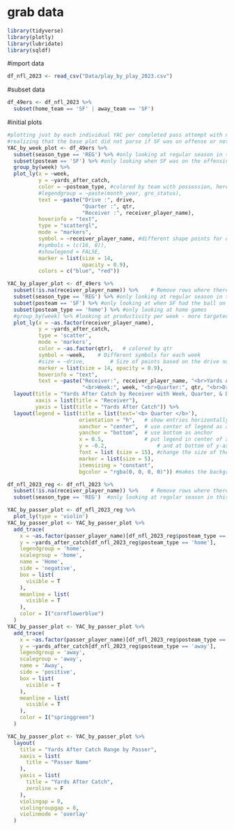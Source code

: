 # grab data
```r
library(tidyverse)
library(plotly)
library(lubridate)
library(sqldf)
```

#import data
```r
df_nfl_2023 <- read_csv("Data/play_by_play_2023.csv")
```

#subset data
```r
df_49ers <- df_nfl_2023 %>%
  subset(home_team == 'SF' | away_team == 'SF')
```

#initial plots
```r
#plotting just by each individual YAC per completed pass attempt with no grouping per week
#realizing that the base plot did not parse if SF was on offense or not so rethinking the displayed data
YAC_by_week_plot <- df_49ers %>% 
  subset(season_type == 'REG') %>% #only looking at regular season in this plot
  subset(posteam == 'SF') %>% #only looking when SF was on the offensive side of the ball
  group_by(week) %>%
  plot_ly(x = ~week,
          y = ~yards_after_catch,
          color = ~posteam_type, #colored by team with possession, here filtered as SF, being home or away game
          #legendgroup = ~paste(month_year, gro_status), 
          text = ~paste("Drive :", drive,
                        "Quarter :", qtr,
                        "Receiver :", receiver_player_name),
          hoverinfo = "text",
          type = "scattergl",
          mode = "markers",
          symbol = ~receiver_player_name, #different shape points for different receivers to see if there's a trend
          #symbols = (c(16, 8)),
          #showlegend = FALSE,
          marker = list(size = 14,
                        opacity = 0.9),
          colors = c("blue", "red"))
```

```r
YAC_by_player_plot <- df_49ers %>% 
  subset(!is.na(receiver_player_name)) %>%    # Remove rows where there was no pass (completion)
  subset(season_type == 'REG') %>% #only looking at regular season in this plot
  subset(posteam == 'SF') %>% #only looking at when SF had the ball on offense
  subset(posteam_type == 'home') %>% #only looking at home games
  #group_by(week) %>% #looking at productivity per week - more targeted or effective in certain weeks? 
  plot_ly(x = ~as.factor(receiver_player_name), 
          y = ~yards_after_catch, 
          type = 'scatter', 
          mode = 'markers',
          color = ~as.factor(qtr),   # colored by qtr
          symbol = ~week,    # Different symbols for each week
          #size = ~drive,        # Size of points based on the drive number
          marker = list(size = 14, opacity = 0.9), 
          hoverinfo = "text", 
          text = ~paste("Receiver:", receiver_player_name, "<br>Yards After Catch:", yards_after_catch,
                        "<br>Week:", week, "<br>Quarter:", qtr, "<br>Drive:", drive)) %>%
  layout(title = "Yards After Catch by Receiver with Week, Quarter, & Drive",
         xaxis = list(title = "Receiver"),
         yaxis = list(title = "Yards After Catch")) %>%
  layout(legend = list(title = list(text='<b> Quarter </b>'),
                       orientation = "h",   # show entries horizontally
                       xanchor = "center",  # use center of legend as anchor
                       yanchor = "bottom",  # use bottom as anchor                       
                       x = 0.5,             # put legend in center of x-axis
                       y = -0.2,                # and at bottom of y-axis
                       font = list (size = 15), #change the size of the font of the legend
                       marker = list(size = 5),
                       itemsizing = "constant", 
                       bgcolor = "rgba(0, 0, 0, 0)")) #makes the background of legend transparent
```

```r
df_nfl_2023_reg <- df_nfl_2023 %>% 
  subset(!is.na(receiver_player_name)) %>%    # Remove rows where there was no pass (completion)
  subset(season_type == 'REG')  #only looking at regular season in this plot

YAC_by_passer_plot <- df_nfl_2023_reg %>%
  plot_ly(type = 'violin') 
YAC_by_passer_plot <- YAC_by_passer_plot %>%
  add_trace(
    x = ~as.factor(passer_player_name)[df_nfl_2023_reg$posteam_type == 'home'],
    y = ~yards_after_catch[df_nfl_2023_reg$posteam_type == 'home'],
    legendgroup = 'home',
    scalegroup = 'home',
    name = 'Home',
    side = 'negative',
    box = list(
      visible = T
    ),
    meanline = list(
      visible = T
    ),
    color = I("cornflowerblue")
  ) 
YAC_by_passer_plot <- YAC_by_passer_plot %>%
  add_trace(
    x = ~as.factor(passer_player_name)[df_nfl_2023_reg$posteam_type == 'away'],
    y = ~yards_after_catch[df_nfl_2023_reg$posteam_type == 'away'],
    legendgroup = 'away',
    scalegroup = 'away',
    name = 'Away',
    side = 'positive',
    box = list(
      visible = T
    ),
    meanline = list(
      visible = T
    ),
    color = I("springgreen")
  ) 

YAC_by_passer_plot <- YAC_by_passer_plot %>%
  layout(
    title = "Yards After Catch Range by Passer",
    xaxis = list(
      title = "Passer Name"  
    ),
    yaxis = list(
      title = "Yards After Catch",
      zeroline = F
    ),
    violingap = 0,
    violingroupgap = 0,
    violinmode = 'overlay'
  )
  ```